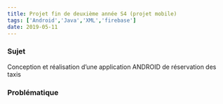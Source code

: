 ```yaml
---
title: Projet fin de deuxième année S4 (projet mobile)
tags: ['Android','Java','XML','firebase']
date: 2019-05-11
---
```


### Sujet

Conception et réalisation d’une application ANDROID de réservation des taxis

### Problématique



